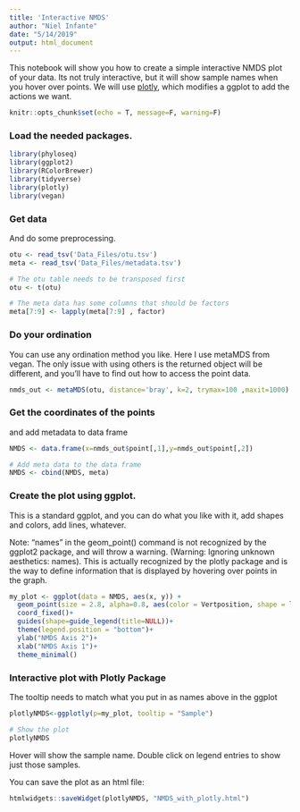 ---
title: 'Interactive NMDS'
author: "Niel Infante"
date: "5/14/2019"
output: html_document
---

This notebook will show you how to create a simple interactive NMDS plot of your data. Its not truly interactive, but it will show sample names when you hover over points. We will use [plotly](https://plot.ly/r/), which modifies a ggplot to add the actions we want.




```{r setup, include=F}
knitr::opts_chunk$set(echo = T, message=F, warning=F)

```
### Load the needed packages.

```{r packages}
library(phyloseq)
library(ggplot2)
library(RColorBrewer)
library(tidyverse)
library(plotly)
library(vegan)

```
### Get data
And do some preprocessing.
```{r get_data}
otu <- read_tsv('Data_Files/otu.tsv')
meta <- read_tsv('Data_Files/metadata.tsv')

# The otu table needs to be transposed first
otu <- t(otu)

# The meta data has some columns that should be factors
meta[7:9] <- lapply(meta[7:9] , factor)

```

### Do your ordination
You can use any ordination method you like. Here I use metaMDS from vegan. The only issue with using others is the returned object will be different, and you'll have to find out how to access the point data.

```{r do_ordination, results='hide'}
nmds_out <- metaMDS(otu, distance='bray', k=2, trymax=100 ,maxit=1000)

```

### Get the coordinates of the points 
and add metadata to data frame

```{r get_points}
NMDS <- data.frame(x=nmds_out$point[,1],y=nmds_out$point[,2])

# Add meta data to the data frame
NMDS <- cbind(NMDS, meta)

```

### Create the plot using ggplot.
This is a standard ggplot, and you can do what you like with it,
add shapes and colors, add lines, whatever.

Note: "names" in the geom_point() command is not recognized by the ggplot2 package, and will throw a warning. (Warning: Ignoring unknown aesthetics: names). This is actually recognized by the plotly package and is the way to define information that is displayed by hovering over points in the graph. 

```{r ggplot, warning=T}
my_plot <- ggplot(data = NMDS, aes(x, y)) + 
  geom_point(size = 2.8, alpha=0.8, aes(color = Vertposition, shape = litterorother, names = Sample))+
  coord_fixed()+
  guides(shape=guide_legend(title=NULL))+
  theme(legend.position = "bottom")+
  ylab("NMDS Axis 2")+
  xlab("NMDS Axis 1")+
  theme_minimal() 
```

### Interactive plot with Plotly Package 
The tooltip needs to match what you put in as names above in the ggplot

```{r plotly}
plotlyNMDS<-ggplotly(p=my_plot, tooltip = "Sample")

# Show the plot
plotlyNMDS

```

Hover will show the sample name. Double click on legend entries to show just those samples.

You can save the plot as an html file:

```{r save, eval=F}
htmlwidgets::saveWidget(plotlyNMDS, "NMDS_with_plotly.html")
```
